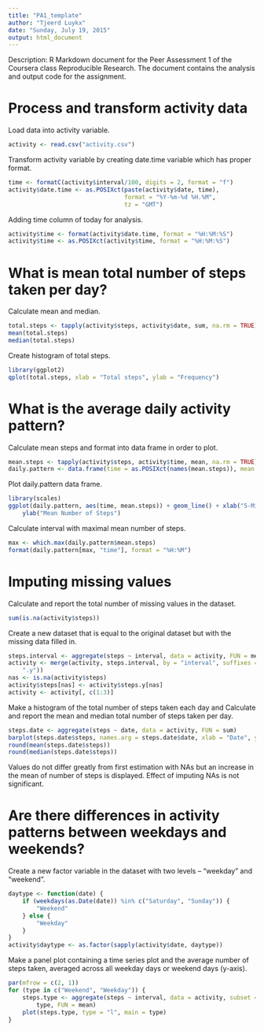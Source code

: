 ```yaml
---
title: "PA1_template"
author: "Tjeerd Luykx"
date: "Sunday, July 19, 2015"
output: html_document
---
```


Description: R Markdown document for the Peer Assessment 1 of the Coursera class Reproducible Research. The document contains the analysis and output
code for the assignment. 

# Process and transform activity data

Load data into activity variable.

```r
activity <- read.csv("activity.csv")
```

Transform activity variable by creating date.time variable which has proper format.

```r
time <- formatC(activity$interval/100, digits = 2, format = "f")
activity$date.time <- as.POSIXct(paste(activity$date, time),
                                 format = "%Y-%m-%d %H.%M",
                                 tz = "GMT")
```

Adding time column of today for analysis.

```r
activity$time <- format(activity$date.time, format = "%H:%M:%S")
activity$time <- as.POSIXct(activity$time, format = "%H:%M:%S")
```

# What is mean total number of steps taken per day?

Calculate mean and median.

```r
total.steps <- tapply(activity$steps, activity$date, sum, na.rm = TRUE)
mean(total.steps)
median(total.steps)
```

Create histogram of total steps.

```r
library(ggplot2)
qplot(total.steps, xlab = "Total steps", ylab = "Frequency")
```

# What is the average daily activity pattern?

Calculate mean steps and format into data frame in order to plot.

```r
mean.steps <- tapply(activity$steps, activity$time, mean, na.rm = TRUE)
daily.pattern <- data.frame(time = as.POSIXct(names(mean.steps)), mean.steps = mean.steps)
```

Plot daily.pattern data frame.

```r
library(scales)
ggplot(daily.pattern, aes(time, mean.steps)) + geom_line() + xlab("5-Minute Interval") + 
    ylab("Mean Number of Steps")
```

Calculate interval with maximal mean number of steps.

```r
max <- which.max(daily.pattern$mean.steps)
format(daily.pattern[max, "time"], format = "%H:%M")
```

# Imputing missing values

Calculate and report the total number of missing values in the dataset.

```r
sum(is.na(activity$steps))
```

Create a new dataset that is equal to the original dataset but with the missing data filled in.

```r
steps.interval <- aggregate(steps ~ interval, data = activity, FUN = mean)
activity <- merge(activity, steps.interval, by = "interval", suffixes = c("", 
    ".y"))
nas <- is.na(activity$steps)
activity$steps[nas] <- activity$steps.y[nas]
activity <- activity[, c(1:3)]
```

Make a histogram of the total number of steps taken each day and Calculate and report the mean and median total number of steps taken per day.

```r
steps.date <- aggregate(steps ~ date, data = activity, FUN = sum)
barplot(steps.date$steps, names.arg = steps.date$date, xlab = "Date", ylab = "Steps")
round(mean(steps.date$steps))
round(median(steps.date$steps))
```

Values do not differ greatly from first estimation with NAs but an increase in the mean of number of steps is displayed. Effect of imputing NAs is not significant. 

# Are there differences in activity patterns between weekdays and weekends?

Create a new factor variable in the dataset with two levels -- "weekday" and "weekend".

```r
daytype <- function(date) {
    if (weekdays(as.Date(date)) %in% c("Saturday", "Sunday")) {
        "Weekend"
    } else {
        "Weekday"
    }
}
activity$daytype <- as.factor(sapply(activity$date, daytype))
```

Make a panel plot containing a time series plot and the average number of steps taken, averaged across all weekday days or weekend days (y-axis).

```r
par(mfrow = c(2, 1))
for (type in c("Weekend", "Weekday")) {
    steps.type <- aggregate(steps ~ interval, data = activity, subset = activity$daytype == 
        type, FUN = mean)
    plot(steps.type, type = "l", main = type)
}
```


